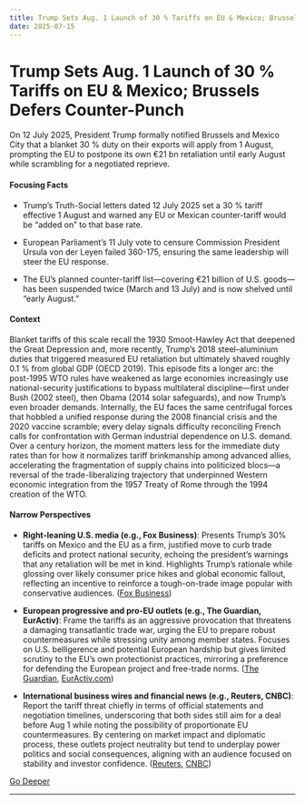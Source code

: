 ```yaml
---
title: Trump Sets Aug. 1 Launch of 30 % Tariffs on EU & Mexico; Brussels Defers Counter-Punch
date: 2025-07-15
---
```


# Trump Sets Aug. 1 Launch of 30 % Tariffs on EU & Mexico; Brussels Defers Counter-Punch

On 12 July 2025, President Trump formally notified Brussels and Mexico City that a blanket 30 % duty on their exports will apply from 1 August, prompting the EU to postpone its own €21 bn retaliation until early August while scrambling for a negotiated reprieve.

#### Focusing Facts

- Trump’s Truth-Social letters dated 12 July 2025 set a 30 % tariff effective 1 August and warned any EU or Mexican counter-tariff would be “added on” to that base rate.

- European Parliament’s 11 July vote to censure Commission President Ursula von der Leyen failed 360-175, ensuring the same leadership will steer the EU response.

- The EU’s planned counter-tariff list—covering €21 billion of U.S. goods—has been suspended twice (March and 13 July) and is now shelved until “early August.”

#### Context

Blanket tariffs of this scale recall the 1930 Smoot-Hawley Act that deepened the Great Depression and, more recently, Trump’s 2018 steel–aluminium duties that triggered measured EU retaliation but ultimately shaved roughly 0.1 % from global GDP (OECD 2019). This episode fits a longer arc: the post-1995 WTO rules have weakened as large economies increasingly use national-security justifications to bypass multilateral discipline—first under Bush (2002 steel), then Obama (2014 solar safeguards), and now Trump’s even broader demands. Internally, the EU faces the same centrifugal forces that hobbled a unified response during the 2008 financial crisis and the 2020 vaccine scramble; every delay signals difficulty reconciling French calls for confrontation with German industrial dependence on U.S. demand. Over a century horizon, the moment matters less for the immediate duty rates than for how it normalizes tariff brinkmanship among advanced allies, accelerating the fragmentation of supply chains into politicized blocs—a reversal of the trade-liberalizing trajectory that underpinned Western economic integration from the 1957 Treaty of Rome through the 1994 creation of the WTO.

#### Narrow Perspectives

- **Right-leaning U.S. media (e.g., Fox Business)**: Presents Trump’s 30% tariffs on Mexico and the EU as a firm, justified move to curb trade deficits and protect national security, echoing the president’s warnings that any retaliation will be met in kind. Highlights Trump’s rationale while glossing over likely consumer price hikes and global economic fallout, reflecting an incentive to reinforce a tough-on-trade image popular with conservative audiences. ([Fox Business](https://www.foxbusiness.com/politics/trump-announces-significant-30-tariffs-against-mexico-eu-begin-next-month))

- **European progressive and pro-EU outlets (e.g., The Guardian, EurActiv)**: Frame the tariffs as an aggressive provocation that threatens a damaging transatlantic trade war, urging the EU to prepare robust countermeasures while stressing unity among member states. Focuses on U.S. belligerence and potential European hardship but gives limited scrutiny to the EU’s own protectionist practices, mirroring a preference for defending the European project and free-trade norms. ([The Guardian](https://www.theguardian.com/us-news/2025/jul/13/macron-calls-on-eu-to-defend-european-interests-resolutely-from-trump-tariffs), [EurActiv.com](https://www.euractiv.com/section/economy-jobs/news/a-slap-in-the-face-eu-leaders-industry-reel-from-trumps-tariff-shock/))

- **International business wires and financial news (e.g., Reuters, CNBC)**: Report the tariff threat chiefly in terms of official statements and negotiation timelines, underscoring that both sides still aim for a deal before Aug 1 while noting the possibility of proportionate EU countermeasures. By centering on market impact and diplomatic process, these outlets project neutrality but tend to underplay power politics and social consequences, aligning with an audience focused on stability and investor confidence. ([Reuters](https://www.reuters.com/world/eus-von-der-leyen-warns-countermeasures-if-us-30-tariffs-go-ahead-2025-07-12/), [CNBC](https://www.cnbc.com/2025/07/12/world-leaders-trump-tariffs.html))


[Go Deeper](https://www.perplexity.ai/search?q=Trump+Sets+Aug.+1+Launch+of+30+%25+Tariffs+on+EU+%26+Mexico%3B+Brussels+Defers+Counter-Punch)

---

<a id='eu-ambassadors-agree-on-market-linked-47-cap-for-russian-oil-in-18th-sanctions-round'></a>
